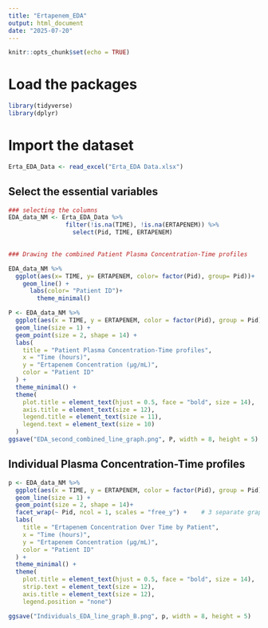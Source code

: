 ---
title: "Ertapenem_EDA"
output: html_document
date: "2025-07-20"
---

```{r setup, include=FALSE}
knitr::opts_chunk$set(echo = TRUE)
```

 

# Load the packages

```{r}
library(tidyverse)
library(dplyr)
```

# Import the dataset

```{r}
Erta_EDA_Data <- read_excel("Erta_EDA Data.xlsx")
```

## Select the essential variables

```{r}
### selecting the columns
EDA_data_NM <- Erta_EDA_Data %>% 
                filter(!is.na(TIME), !is.na(ERTAPENEM)) %>% 
                  select(Pid, TIME, ERTAPENEM)
                

### Drawing the combined Patient Plasma Concentration-Time profiles 

EDA_data_NM %>% 
  ggplot(aes(x= TIME, y= ERTAPENEM, color= factor(Pid), group= Pid))+
    geom_line() +
      labs(color= "Patient ID")+
        theme_minimal()

P <- EDA_data_NM %>%
  ggplot(aes(x = TIME, y = ERTAPENEM, color = factor(Pid), group = Pid)) +
  geom_line(size = 1) +                               
  geom_point(size = 2, shape = 14) +                  
  labs(
    title = "Patient Plasma Concentration-Time profiles",
    x = "Time (hours)",
    y = "Ertapenem Concentration (µg/mL)",            
    color = "Patient ID"
  ) +
  theme_minimal() +
  theme(                                              
    plot.title = element_text(hjust = 0.5, face = "bold", size = 14),
    axis.title = element_text(size = 12),
    legend.title = element_text(size = 11),
    legend.text = element_text(size = 10)
  )
ggsave("EDA_second_combined_line_graph.png", P, width = 8, height = 5)
```
## Individual Plasma Concentration-Time profiles

```{r}

p <- EDA_data_NM %>%
  ggplot(aes(x = TIME, y = ERTAPENEM, color = factor(Pid), group = Pid)) +
  geom_line(size = 1) +                               
  geom_point(size = 2, shape = 14)+                              
  facet_wrap(~ Pid, ncol = 1, scales = "free_y") +    # 3 separate graphs
  labs(
    title = "Ertapenem Concentration Over Time by Patient",
    x = "Time (hours)",
    y = "Ertapenem Concentration (µg/mL)",
    color = "Patient ID"
  ) +
  theme_minimal() +
  theme(
    plot.title = element_text(hjust = 0.5, face = "bold", size = 14),
    strip.text = element_text(size = 12),              
    axis.title = element_text(size = 12),
    legend.position = "none")

ggsave("Individuals_EDA_line_graph_B.png", p, width = 8, height = 5)
```



